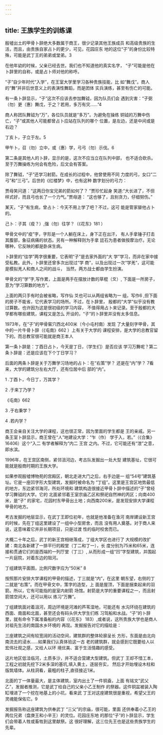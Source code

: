 ```yaml
---
---
---
```

title: 王族学生的训练课
---



殷墟出土的甲骨卜辞绝大多数属于商王，很少记录其他王族成员 和高级贵族的生活，而且，由贵族自家占卜的更少，可见，花园庄东 地的这位“子”的身份比较特殊，可能是武丁王的弟弟或堂弟。3

在他年幼的时候，父亲已经去世。我们也不知道他的真实名字， “子”可能是他在卜辞里的自称，或是占卜师对他的称呼。

“子”自少年时代“入学”，在王室大学里学习各种贵族技能，比 如“舞戊”。商人的“舞”并非后世意义上的表演性舞蹈，而是团体 实兵演练，甚至有伤亡的可能。

有一条卜辞显示，“子”这次不应该去参加舞钺，因为队员们会 遇到灾害：“子弼（勿）更（惠）舞戊，于之？若用，多万有灾……”4

商人称团队舞钺为“万”，各位队员就是“多万”。为避免在操练 铜钺的万舞中伤亡，“子”或其他人可能都曾占卜应站在队列的哪个 位置，是左边，还是中间或是右边？

丁亥卜，子立于左。5

甲午卜，召（勿）立中，或（惠）学，弓弓（勿）示伐。6

第二条是其他人的卜辞，显示的是，这次不应当立在队列中部， 也不适合砍杀。至于万舞操练为何会有危险，后文会有答案。

除了舞钺，“子”还学习射箭。在成长的过程中，他曾使用不同 力度的弓，女口“二弓”和“三弓”。后世的《红楼梦》中，也有这种 数字划分的弓力：

贾母笑问道：“这两日你宝兄弟的箭如何了？ ”贾珍忙起身 笑道:“大长进了，不但样式好，而且弓也长了一个力气。”贾母道： “这也够了，且别贪力，仔细努伤。”

某天，“子”有生病，曾占卜：今天不用上学了吧？不过，这可 能是管家替他占卜的。

己卜：子其（疫？）,强（勿）往学？（《花东》181 ）

甲骨文中的“疫”字，字形是一个人躺在床上，身下正在出汗， 有人手拿锤子打击其腹部，象征病痛的状态。另有一种解释则为手拿 廷石为患者做按摩治疗。无论哪种，它反映的都是卧床生病。

卜辞里的“往学”两字很重要，它表明“子”是去家外面的“大 学”学习，而非在家中接受私教。此外，卜辞里还曾多次出现过“学 商”，以及出现过一次“学羌”，这可能是模拟羌人和商人之间的战斗， 当然，两方战士都由学生扮演。

甲骨文的“学”字,写作累，上面是两手在摆放计数的草棍（爻）, 下面是一所房子，意为“学习算数的地方”。

上面的两只手有时会被省略，写作仙 爻也可以从两组省略为一 组，写作6 ,但下面的房子不能省，它代表学习的场所。不过，在卜辞里， 殷都的“大学”似乎没有教过算数。也许因为这是很初级的学习内容， 不值得用占卜来记录。至于殷都的大学都有哪些建筑，课程又是怎么 开设的，“子”的卜辞里并没有太多信息。

1973年，在“子”的甲骨窖穴西北400米（今小屯村南）发现 了大量刻字甲骨，其中的一片牛骨卜辞（《屯南》662 ）上有关于大学的 课程安排，是大学的总教官留下的。而总教官很可能就是商王本人

第一条卜辞是：丁酉日占卜，今天是丁日，（学生们）是否应该 学习万舞呢？第二条卜辞是：还是应该在下个丁日学习？

后面的两条卜辞是关于万舞学习场地的占卜：在“右策”学？ 还是在“内”学？ 7看来，大学的建筑分左右大厅，还有位居中后 部的“内”。



1 .丁酉卜，今日丁，万其学？



2 .于来丁乃学？



《屯南》662



3 .于右秉学？



4 .若内学？





商王会亲自关注大学的课程，这也很正常，因为里面的学生都是 王的亲戚。另一条王室卜辞显示，商王曾在“人”地建设大学：“乍（作） 学于入，若。”（《合集》16406）这个“入二 有学者解释为“内二 王宫 之内。不过，它可能还有“泄”之意，即水滨。

1996年，在王宫区南侧，紧邻沮河边，考古队发掘出一处大型 建筑基址，它很可能就是殷商时期的王族大学。

如果参观殷墟博物苑的宫殿区，朝北走进大门之后，右手边是一 组“54号”建筑基址。它是一座凹字形大型建筑，发掘时被命名为 “丁组”。这里是王宫区地势最低的地方，东边紧邻海河，所处环境和 建筑构造很接近甲骨卜辞中描述的“子”曾经学习舞钺的大学。它的 北面紧邻着王室宗庙乙区和祭祀自然神的丙区；向南400米，是“子” 的家宅，花园村东甲骨出土地；向西南200米，是发现安排大学课程 甲骨的地方。

考古发掘的地层显示，在武丁王即位初年，也就是他准备在渔河 南岸建设新王宫的时候，先在丁组这里建设了一组中小型房舍，而且 没有用人奠基。对于商人来说，这意味着它并非长期项目，只是过渡 性的临时校舍而已。

大概二十年之后，武丁的新王宫相继落成，丁组大学区也进行了 大规模的改扩建：南北各新建了一排平行的殿堂（丁二和丁一），长 度分别为75米和65米，连接和贯通它们的是西端的一列厅堂（丁三）, 从而形成一组“凹”字型建筑，并围起一片庭院，对着东边的阻河。



丁组建筑平面图，比例尺数字应为“50米” 8

按照那片安排大学课程的甲骨的描述，丁三就是“内”，在这里 朝东望，右侧的丁二就是“右策”。而在甲骨文中，策字的造型，上 面是屋顶，下面是捆束起来的羽箭。所以，它有可能指的是室内射箭 场馆。射箭是大学的重要课程之一，而且射箭馆空间大，还可以用以 练习“万舞”。

丁组建筑面对着沮河，周边环境是河滩的芦苇湿地，可能还有 水沟环绕在建筑的西面、南面和北面，甚至还会有码头供大学生们练 习驾船和水战。“子”的卜辞里，就有命令下属准备船的内容（《花东》 183）,或者说，这所贵族大学也是商人对祖先生活的南国水乡环境的 再现。发掘报告对它的描绘是：

三座建筑之间有较宽阔的活动空间，建筑群的整体轮廓呈长 方形，东面是由北向南流去的浸水……如果我们认真体验这一古 老的建筑群，就会感到它既要给人以宏伟壮观之感，又给人以环 境优美、富于生活情趣的感受。

这片地区低洼临河，土质多沙，并不适合营建大型建筑。但武丁 王却不惜工本，工程之初就先挖下2米多深的基坑,填入黄土，逐层夯实， 然后才开始埋设木柱和版筑墙体。从柱洞看，最粗的柱子,直径接近1米。

北面的丁一体量最大，是主体建筑，室内出土了一件铜盍，上面 有铭文“武父乙”，发掘者推测，它是武丁给自己的父亲小乙王制作 的祭器。这件铜盆被装入陶缸埋进了一个挖在地基上的小坑，看来武 丁王对这座建筑很是重视，希望父王的灵魂能保佑它。9

发掘报告称这座建筑为供奉武丁 “三父”的宗庙，很可能，里面 还供奉着小乙王的两位兄弟（盘庚王和小辛王）的灵位。花园庄东地 的那位“子”的卜辞显示，学生们会带着人牲或畜牲到这里献祭。这 很好理解，这三位先王也是这些贵族学生的先辈。